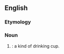 ==English==

===Etymology===
{{etystub}}

===Noun===
{{en-noun|maselyn}}

# {{obsolete spelling of|[[maslin]]|nodot=1}}: a kind of drinking cup.